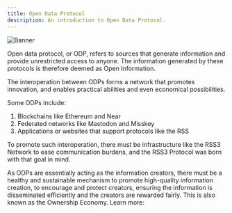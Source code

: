 ```yaml
---
title: Open Data Protocol
description: An introduction to Open Data Protocol.
---
```



![Banner](./assets//open-data-protocol-banner.png)

Open data protocol, or ODP, refers to sources that generate information and provide unrestricted access to anyone. The information generated by these protocols is therefore deemed as Open Information.

The interoperation between ODPs forms a network that promotes innovation, and enables practical abilities and even economical possibilities.

Some ODPs include:

1. Blockchains like Ethereum and Near
2. Federated networks like Mastodon and Misskey
3. Applications or websites that support protocols like the RSS

To promote such interoperation, there must be infrastructure like the RSS3 Network to ease communication burdens, and the RSS3 Protocol was born with that goal in mind.

<Card
  href="/guide/core/protocols/rss3-protocol"
  title="RSS3 Protocol"
  description="A protocol designed to promote interoperability of the Open Web."
/>

As ODPs are essentially acting as the information creators, there must be a healthy and sustainable mechanism to promote high-quality information creation, to encourage and protect creators, ensuring the information is disseminated efficiently and the creators are rewarded fairly. This is also known as the Ownership Economy. Learn more:

<Card
  href="/guide/core/ownership-economy"
  title="Ownership Economy"
  description="Empower individuals with greater control over their assets and data."
/>
